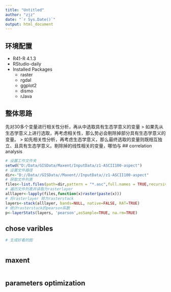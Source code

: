 ```yaml
---
title: "Untitled"
author: "zjz"
date: "`r Sys.Date()`"
output: html_document
---
```

## 环境配置
- R41-R 4.1.3
- RStudio-daily
- Installed Packages
  - raster
  - rgdal
  - ggplot2
  - dismo
  - rJava
  
## 整体思路
先对30多个变量进行相关性分析，再从中选取具有生态学意义的变量
> 如果先从生态学意义上进行选取，再考虑相关性，那么势必会剔除掉部分具有生态学意义的变量。
> 如先相关性分析，再考虑生态学意义，那么最终选取的变量则既相互独立、且具有生态学意义。剔除掉的线性相关的变量，哪怕与
## correlation analysis

```r
# 设置工作文件夹
setwd("D:/Data/GISData/Maxent/InputData/z1-ASCII100-aspect")
# 设置文件路径
dir<-"D://Data//GISData//Maxent//InputData//z1-ASCII100-aspect"
# 获取文件列表
files<-list.files(path=dir,pattern = "*.asc",full.names = TRUE,recursive = FALSE, ignore.case = FALSE)
# 遍历文件列表并读取为rasterlayer
alllayer<-lapply(files,function(x)raster(paste(x)))
# 将rasterlayer 转为rasterstack
layers<-stack(alllayer, bands=NULL, native=FALSE, RAT=TRUE)
# 统计rasterstack的pearson系数
p<-layerStats(layers, 'pearson',asSample=TRUE, na.rm=TRUE)


```
## chose varibles 
```r
# 生成好看的图



```


## maxent 


```r



```




## parameters optimization


```r

```



